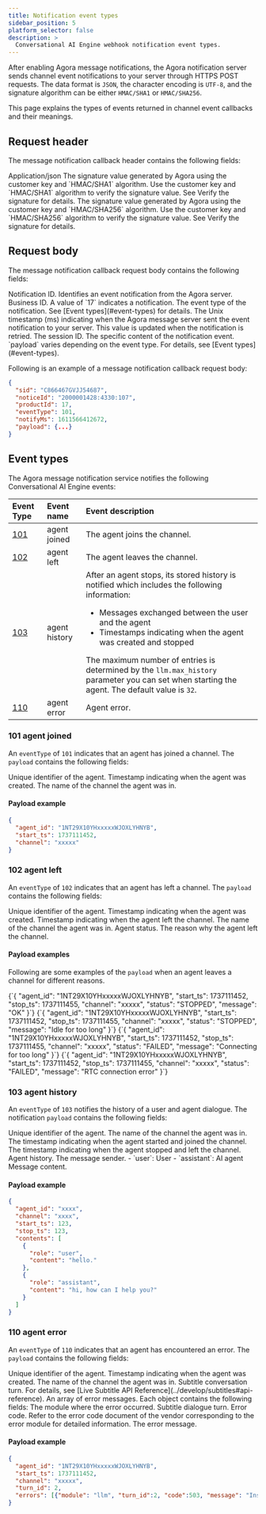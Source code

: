 ```yaml
---
title: Notification event types
sidebar_position: 5
platform_selector: false
description: >
  Conversational AI Engine webhook notification event types.
---
```



After enabling Agora message notifications, the Agora notification server sends channel event notifications to your server through HTTPS POST requests. The data format is `JSON`, the character encoding is `UTF-8`, and the signature algorithm can be either `HMAC/SHA1` or `HMAC/SHA256`.

This page explains the types of events returned in channel event callbacks and their meanings.

## Request header

The message notification callback header contains the following fields:

<ParameterList title="Header">
  <Parameter name="Content-Type" type="string">
    Application/json
  </Parameter>
  
  <Parameter name="Agora-Signature" type="string">
    The signature value generated by Agora using the customer key and `HMAC/SHA1` algorithm. Use the customer key and `HMAC/SHA1` algorithm to verify the signature value. See Verify the signature for details.
  </Parameter>
  
  <Parameter name="Agora-Signature-V2" type="string">
    The signature value generated by Agora using the customer key and `HMAC/SHA256` algorithm. Use the customer key and `HMAC/SHA256` algorithm to verify the signature value. See Verify the signature for details.
  </Parameter>
</ParameterList>

## Request body

The message notification callback request body contains the following fields:

<ParameterList>
  <Parameter name="noticeId" type="string">
    Notification ID. Identifies an event notification from the Agora server.
  </Parameter>
  
  <Parameter name="productId" type="integer">
    Business ID. A value of `17` indicates a <Vpd k="NAME" /> notification.
  </Parameter>
  
  <Parameter name="eventType" type="integer">
    The event type of the notification. See [Event types](#event-types) for details.
  </Parameter>
  
  <Parameter name="notifyMs" type="integer">
    The Unix timestamp (ms) indicating when the Agora message server sent the event notification to your server. This value is updated when the notification is retried.
  </Parameter>
  
  <Parameter name="sid" type="string">
    The session ID.
  </Parameter>
  
  <Parameter name="payload" type="object">
    The specific content of the notification event. `payload` varies depending on the event type. For details, see [Event types](#event-types).
  </Parameter>
</ParameterList>

Following is an example of a message notification callback request body:

```json
{
  "sid": "C866467GVJJ54687",
  "noticeId": "2000001428:4330:107",
  "productId": 17,
  "eventType": 101,
  "notifyMs": 1611566412672,
  "payload": {...}
}
```

## Event types

The Agora message notification service notifies the following Conversational AI Engine events:

| Event Type | Event name  | Event description          |
|:-----------|:------------|:----------------------------|
| [101](#101-agent-joined) | agent joined | The agent joins the channel. |
| [102](#102-agent-left)   | agent left   | The agent leaves the channel. |
| [103](#103-agent-history)   | agent history   | After an agent stops, its stored history is notified which includes the following information:<ul><li>Messages exchanged between the user and the agent</li><li>Timestamps indicating when the agent was created and stopped</li></ul> The maximum number of entries is determined by the `llm.max_history` parameter you can set when starting the agent. The default value is `32`. |
| [110](#110-agent-error)  | agent error  | Agent error. |

### 101 agent joined

An `eventType` of `101` indicates that an agent has joined a channel. The `payload` contains the following fields:

<ParameterList title="payload">
  <Parameter name="agent_id" type="string">
    Unique identifier of the agent.
  </Parameter>

  <Parameter name="start_ts" type="integer">
    Timestamp indicating when the agent was created.
  </Parameter>
  
  <Parameter name="channel" type="string">
    The name of the channel the agent was in.
  </Parameter>  
</ParameterList>

#### Payload example

```json
{
  "agent_id": "1NT29X10YHxxxxxWJOXLYHNYB",
  "start_ts": 1737111452,
  "channel": "xxxxx"
}
```

### 102 agent left

An `eventType` of `102` indicates that an agent has left a channel. The `payload` contains the following fields:

<ParameterList title="payload">
  <Parameter name="agent_id" type="string">
    Unique identifier of the agent.
  </Parameter>

  <Parameter name="start_ts" type="integer">
    Timestamp indicating when the agent was created.
  </Parameter>

  <Parameter name="stop_ts" type="integer">
    Timestamp indicating when the agent left the channel.
  </Parameter>

  <Parameter name="channel" type="string">
    The name of the channel the agent was in.
  </Parameter>  

  <Parameter name="status" type="string">
    Agent status.
  </Parameter>

  <Parameter name="message" type="string">
    The reason why the agent left the channel.
  </Parameter>  
</ParameterList>

#### Payload examples

Following are some examples of the `payload` when an agent leaves a channel for different reasons.

<Tabs>
  <TabItem value="tab1" label="Agent manually stopped">
    <CodeBlock language="json">
{`{
   "agent_id": "1NT29X10YHxxxxxWJOXLYHNYB",
   "start_ts": 1737111452,
   "stop_ts": 1737111455,
   "channel": "xxxxx",
   "status": "STOPPED",
   "message": "OK"
}`}
    </CodeBlock>
  </TabItem>

  <TabItem value="tab2" label="Agent idle timeout">
    <CodeBlock language="json">
{`{
   "agent_id": "1NT29X10YHxxxxxWJOXLYHNYB",
   "start_ts": 1737111452,
   "stop_ts": 1737111455,
   "channel": "xxxxx",
   "status": "STOPPED",
   "message": "Idle for too long"
}`}
    </CodeBlock>
  </TabItem>

  <TabItem value="tab3" label="Agent error">
    <CodeBlock language="json">
{`{
   "agent_id": "1NT29X10YHxxxxxWJOXLYHNYB",
   "start_ts": 1737111452,
   "stop_ts": 1737111455,
   "channel": "xxxxx",
   "status": "FAILED",
   "message": "Connecting for too long"
}`}
    </CodeBlock>
  </TabItem>

  <TabItem value="tab4" label="RTC connection error">
    <CodeBlock language="json">
{`{
   "agent_id": "1NT29X10YHxxxxxWJOXLYHNYB",
   "start_ts": 1737111452,
   "stop_ts": 1737111455,
   "channel": "xxxxx",
   "status": "FAILED",
   "message": "RTC connection error"
}`}
    </CodeBlock>
  </TabItem>
</Tabs>

### 103 agent history

An `eventType` of `103` notifies the history of a user and agent dialogue. The notification `payload` contains the following fields:

<ParameterList title="payload">
  <Parameter name="agent_id" type="string">
    Unique identifier of the agent.
  </Parameter>

  <Parameter name="channel" type="string">
    The name of the channel the agent was in.
  </Parameter>
  
  <Parameter name="start_ts" type="integer">
    The timestamp indicating when the agent started and joined the channel.
  </Parameter>

  <Parameter name="stop_ts" type="integer">
    The timestamp indicating when the agent stopped and left the channel.
  </Parameter>

  <Parameter name="contents" type="array">
    Agent history.
    <Parameter name="role" type="string" possibleValues="user,assistant">
      The message sender.
      - `user`: User
      - `assistant`: AI agent
    </Parameter>
    <Parameter name="content" type="string">
      Message content.
    </Parameter>
  </Parameter>
</ParameterList>

#### Payload example 

```json
{
  "agent_id": "xxxx",
  "channel": "xxxx",
  "start_ts": 123,
  "stop_ts": 123,
  "contents": [
    {
      "role": "user",
      "content": "hello."
    },
    {
      "role": "assistant",
      "content": "hi, how can I help you?"
    }
  ]
}
```

### 110 agent error

An `eventType` of `110` indicates that an agent has encountered an error. The `payload` contains the following fields:

<ParameterList title="payload">
  <Parameter name="agent_id" type="string">
    Unique identifier of the agent.
  </Parameter>

  <Parameter name="start_ts" type="integer">
    Timestamp indicating when the agent was created.
  </Parameter>
  
  <Parameter name="channel" type="string">
    The name of the channel the agent was in.
  </Parameter>  

  <Parameter name="turn_id" type="string">
    Subtitle conversation turn. For details, see [Live Subtitle API Reference](../develop/subtitles#api-reference).
  </Parameter>  

  <Parameter name="errors" type="array">
    An array of error messages. Each object contains the following fields: 
    <Parameter name="module" type="string">
      The module where the error occurred.
    </Parameter>
    <Parameter name="turn_id" type="integer">
      Subtitle dialogue turn.
    </Parameter>
    <Parameter name="code" type="integer">
      Error code. Refer to the error code document of the vendor corresponding to the error module for detailed information.
    </Parameter>
    <Parameter name="message" type="string">
      The error message.
    </Parameter>
  </Parameter>  
</ParameterList>

#### Payload example 

```json
{
  "agent_id": "1NT29X10YHxxxxxWJOXLYHNYB",
  "start_ts": 1737111452,
  "channel": "xxxxx",
  "turn_id": 2,
  "errors": [{"module": "llm", "turn_id":2, "code":503, "message": "Insufficient balance."}]
}
```